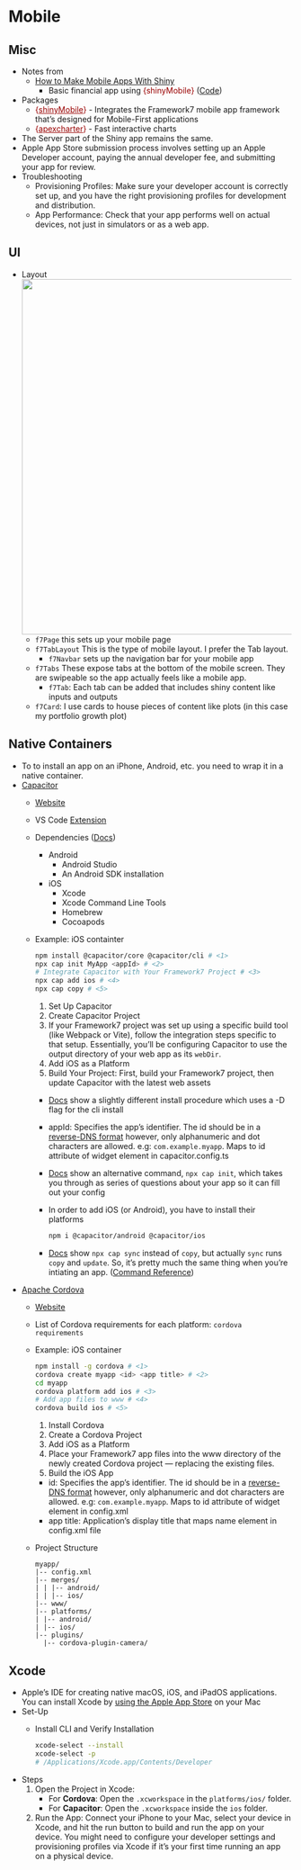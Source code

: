 # Mobile {#sec-shiny-mobile .unnumbered}

## Misc {#sec-shiny-mobile-misc .unnumbered}

-   Notes from
    -   [How to Make Mobile Apps With Shiny](https://www.business-science.io/code-tools/2024/04/14/r-shiny-mobile-apps.html)
        -   Basic financial app using [{shinyMobile}]{style="color: #990000"} ([Code](https://github.com/business-science/free_r_tips/blob/master/079_shinyMobile/079_shinyMobile.R))
-   Packages
    -   [{]{style="color: #990000"}[shinyMobile](https://rinterface.github.io/shinyMobile/){style="color: #990000"}[}]{style="color: #990000"} - Integrates the Framework7 mobile app framework that’s designed for Mobile-First applications
    -   [{]{style="color: #990000"}[apexcharter](https://dreamrs.github.io/apexcharter/){style="color: #990000"}[}]{style="color: #990000"} - Fast interactive charts
-   The Server part of the Shiny app remains the same.
-   Apple App Store submission process involves setting up an Apple Developer account, paying the annual developer fee, and submitting your app for review.
-   Troubleshooting
    -   Provisioning Profiles: Make sure your developer account is correctly set up, and you have the right provisioning profiles for development and distribution.
    -   App Performance: Check that your app performs well on actual devices, not just in simulators or as a web app.

## UI {#sec-shiny-mobile-ui .unnumbered}

-   Layout\
    ![](_resources/Shiny-Mobile.resources/shinymobile-ui-1.jpg){.lightbox width="632"}
    -   `f7Page` this sets up your mobile page
    -   `f7TabLayout` This is the type of mobile layout. I prefer the Tab layout.
        -   `f7Navbar` sets up the navigation bar for your mobile app
    -   `f7Tabs` These expose tabs at the bottom of the mobile screen. They are swipeable so the app actually feels like a mobile app.
        -   `f7Tab`: Each tab can be added that includes shiny content like inputs and outputs
    -   `f7Card`: I use cards to house pieces of content like plots (in this case my portfolio growth plot)

## Native Containers {#sec-shiny-mobile-nc .unnumbered}

-   To to install an app on an iPhone, Android, etc. you need to wrap it in a native container.
-   [Capacitor]{.underline}
    -   [Website](https://capacitorjs.com/)

    -   VS Code [Extension](https://capacitorjs.com/docs/vscode/getting-started)

    -   Dependencies ([Docs](https://capacitorjs.com/docs/getting-started/environment-setup))

        -   Android
            -   Android Studio
            -   An Android SDK installation
        -   iOS
            -   Xcode
            -   Xcode Command Line Tools
            -   Homebrew
            -   Cocoapods

    -   [Example]{.ribbon-highlight}: iOS containter

        ``` bash
        npm install @capacitor/core @capacitor/cli # <1>
        npx cap init MyApp <appId> # <2>
        # Integrate Capacitor with Your Framework7 Project # <3>
        npx cap add ios # <4>
        npx cap copy # <5>
        ```

        1.  Set Up Capacitor
        2.  Create Capacitor Project
        3.  If your Framework7 project was set up using a specific build tool (like Webpack or Vite), follow the integration steps specific to that setup. Essentially, you’ll be configuring Capacitor to use the output directory of your web app as its `webDir`.
        4.  Add iOS as a Platform
        5.  Build Your Project: First, build your Framework7 project, then update Capacitor with the latest web assets

        -   [Docs](https://capacitorjs.com/docs/getting-started#install-capacitor) show a slightly different install procedure which uses a [-D]{.arg-text} flag for the cli install

        -   [appId]{.arg-text}: Specifies the app's identifier. The [id]{.arg-text} should be in a [reverse-DNS format](https://en.wikipedia.org/wiki/Reverse_domain_name_notation#Examples) however, only alphanumeric and dot characters are allowed. e.g: `com.example.myapp`. Maps to id attribute of widget element in capacitor.config.ts

        -   [Docs](https://capacitorjs.com/docs/getting-started#initialize-your-capacitor-config) show an alternative command, `npx cap init`, which takes you through as series of questions about your app so it can fill out your config

        -   In order to add iOS (or Android), you have to install their platforms

            ``` bash
            npm i @capacitor/android @capacitor/ios
            ```

        -   [Docs](https://capacitorjs.com/docs/getting-started#sync-your-web-code-to-your-native-project) show `npx cap sync` instead of `copy`, but actually `sync` runs `copy` and `update`. So, it's pretty much the same thing when you're intiating an app. ([Command Reference](https://capacitorjs.com/docs/cli/commands/sync))
-   [Apache Cordova]{.underline}
    -   [Website](https://cordova.apache.org/)

    -   List of Cordova requirements for each platform: `cordova requirements`

    -   [Example]{.ribbon-highlight}: iOS container

        ``` bash
        npm install -g cordova # <1>
        cordova create myapp <id> <app title> # <2>
        cd myapp
        cordova platform add ios # <3>
        # Add app files to www # <4>
        cordova build ios # <5>
        ```

        1.  Install Cordova
        2.  Create a Cordova Project
        3.  Add iOS as a Platform
        4.  Place your Framework7 app files into the www directory of the newly created Cordova project — replacing the existing files.
        5.  Build the iOS App

        -   [id]{.arg-text}: Specifies the app's identifier. The [id]{.arg-text} should be in a [reverse-DNS format](https://en.wikipedia.org/wiki/Reverse_domain_name_notation#Examples) however, only alphanumeric and dot characters are allowed. e.g: `com.example.myapp`. Maps to id attribute of widget element in config.xml\
        -   [app title]{.arg-text}: Application's display title that maps name element in config.xml file

    -   Project Structure

        ```         
        myapp/
        |-- config.xml
        |-- merges/
        | | |-- android/
        | | |-- ios/
        |-- www/
        |-- platforms/
        | |-- android/
        | |-- ios/
        |-- plugins/
          |-- cordova-plugin-camera/
        ```

## Xcode

-   Apple's IDE for creating native macOS, iOS, and iPadOS applications. You can install Xcode by [using the Apple App Store](https://apps.apple.com/us/app/xcode/id497799835?mt=12) on your Mac
-   Set-Up
    -   Install CLI and Verify Installation

        ``` bash
        xcode-select --install
        xcode-select -p
        # /Applications/Xcode.app/Contents/Developer
        ```
-   Steps
    1.  Open the Project in Xcode:
        -   For **Cordova**: Open the `.xcworkspace` in the `platforms/ios/` folder.
        -   For **Capacitor**: Open the `.xcworkspace` inside the `ios` folder.
    2.  Run the App: Connect your iPhone to your Mac, select your device in Xcode, and hit the run button to build and run the app on your device. You might need to configure your developer settings and provisioning profiles via Xcode if it’s your first time running an app on a physical device.
